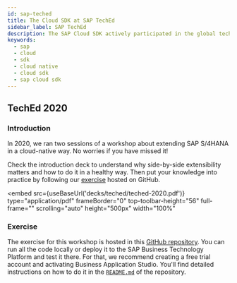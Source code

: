 ```yaml
---
id: sap-teched
title: The Cloud SDK at SAP TechEd
sidebar_label: SAP TechEd
description: The SAP Cloud SDK actively participated in the global tech-education summit organized by SAP. We organize learning session and workshops to boost your knowledge about cloud-native development and Intelligent Enterprise.
keywords:
  - sap
  - cloud
  - sdk
  - cloud native
  - cloud sdk
  - sap cloud sdk
---
```




## TechEd 2020

### Introduction

In 2020, we ran two sessions of a workshop about extending SAP S/4HANA in a cloud-native way.
No worries if you have missed it!

Check the introduction deck to understand why side-by-side extensibility matters and how to do it in a healthy way.
Then put your knowledge into practice by following our [exercise](#exercise) hosted on GitHub.

<embed
  src={useBaseUrl('decks/teched/teched-2020.pdf')}
  type="application/pdf"
  frameBorder="0"
  top-toolbar-height="56"
  full-frame=""
  scrolling="auto"
  height="500px"
  width="100%"
></embed>

### Exercise

The exercise for this workshop is hosted in this [GitHub repository](https://github.com/SAP-samples/teched2020-DT261).
You can run all the code locally or deploy it to the SAP Business Technology Platform and test it there.
For that, we recommend creating a free trial account and activating Business Application Studio.
You'll find detailed instructions on how to do it in the [`README.md`](https://github.com/SAP/cloud-sdk/blob/main/README.md) of the repository.

<DocsRating />